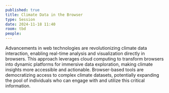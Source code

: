 ```yaml
---
published: true
title: Climate Data in the Browser
type: Session
date: 2024-11-18 11:40
room: tbd
people:
---
```

Advancements in web technologies are revolutionizing climate data interaction, enabling real-time analysis and visualization directly in browsers. This approach leverages cloud computing to transform browsers into dynamic platforms for immersive data exploration, making climate insights more accessible and actionable. Browser-based tools are democratizing access to complex climate datasets, potentially expanding the pool of individuals who can engage with and utilize this critical information.